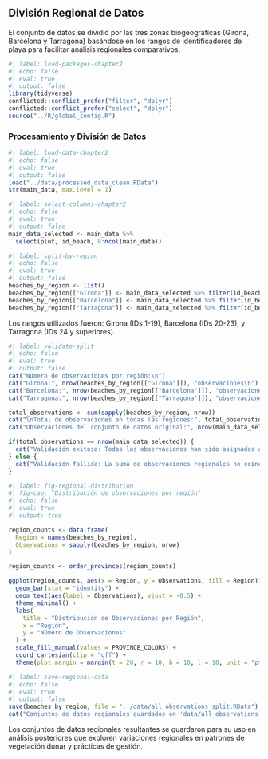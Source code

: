 ## División Regional de Datos {#sec-regional-split}

El conjunto de datos se dividió por las tres zonas biogeográficas (Girona, Barcelona y Tarragona) basándose en los rangos de identificadores de playa para facilitar análisis regionales comparativos.

```r
#| label: load-packages-chapter2
#| echo: false
#| eval: true
#| output: false
library(tidyverse)
conflicted::conflict_prefer("filter", "dplyr")
conflicted::conflict_prefer("select", "dplyr")
source("../R/global_config.R")
```

### Procesamiento y División de Datos

```r
#| label: load-data-chapter2
#| echo: false
#| eval: true
#| output: false
load("../data/processed_data_clean.RData")
str(main_data, max.level = 1)
```

```r
#| label: select-columns-chapter2
#| echo: false
#| eval: true
#| output: false
main_data_selected <- main_data %>%
  select(plot, id_beach, 8:ncol(main_data))
```

```r
#| label: split-by-region
#| echo: false
#| eval: true
#| output: false
beaches_by_region <- list()
beaches_by_region[["Girona"]] <- main_data_selected %>% filter(id_beach >= 1 & id_beach <= 19)
beaches_by_region[["Barcelona"]] <- main_data_selected %>% filter(id_beach >= 20 & id_beach <= 23)
beaches_by_region[["Tarragona"]] <- main_data_selected %>% filter(id_beach >= 24)
```

Los rangos utilizados fueron: Girona (IDs 1-19), Barcelona (IDs 20-23), y Tarragona (IDs 24 y superiores).

```r
#| label: validate-split
#| echo: false
#| eval: true
#| output: false
cat("Número de observaciones por región:\n")
cat("Girona:", nrow(beaches_by_region[["Girona"]]), "observaciones\n")
cat("Barcelona:", nrow(beaches_by_region[["Barcelona"]]), "observaciones\n")
cat("Tarragona:", nrow(beaches_by_region[["Tarragona"]]), "observaciones\n")

total_observations <- sum(sapply(beaches_by_region, nrow))
cat("\nTotal de observaciones en todas las regiones:", total_observations, "\n")
cat("Observaciones del conjunto de datos original:", nrow(main_data_selected), "\n")

if(total_observations == nrow(main_data_selected)) {
  cat("Validación exitosa: Todas las observaciones han sido asignadas a una región.\n")
} else {
  cat("Validación fallida: La suma de observaciones regionales no coincide con el conjunto de datos original.\n")
}
```

```r
#| label: fig-regional-distribution
#| fig-cap: "Distribución de observaciones por región"
#| echo: false
#| eval: true
#| output: true

region_counts <- data.frame(
  Region = names(beaches_by_region),
  Observations = sapply(beaches_by_region, nrow)
)

region_counts <- order_provinces(region_counts)

ggplot(region_counts, aes(x = Region, y = Observations, fill = Region)) +
  geom_bar(stat = "identity") +
  geom_text(aes(label = Observations), vjust = -0.5) +
  theme_minimal() +
  labs(
    title = "Distribución de Observaciones por Región",
    x = "Región",
    y = "Número de Observaciones"
  ) +
  scale_fill_manual(values = PROVINCE_COLORS) +
  coord_cartesian(clip = "off") +
  theme(plot.margin = margin(t = 20, r = 10, b = 10, l = 10, unit = "pt"))
```

```r
#| label: save-regional-data
#| echo: false
#| eval: true
#| output: false
save(beaches_by_region, file = "../data/all_observations_split.RData")
cat("Conjuntos de datos regionales guardados en 'data/all_observations_split.RData'\n")
```

Los conjuntos de datos regionales resultantes se guardaron para su uso en análisis posteriores que exploren variaciones regionales en patrones de vegetación dunar y prácticas de gestión.
